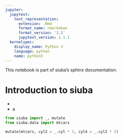 ```yaml
---
jupyter:
  jupytext:
    text_representation:
      extension: .Rmd
      format_name: rmarkdown
      format_version: '1.1'
      jupytext_version: 1.1.1
  kernelspec:
    display_name: Python 3
    language: python
    name: python3
---
```


<!-- #region {"nbsphinx": "hidden"} -->
This notebook is part of siuba's sphinx documentation.
<!-- #endregion -->

# Introduction to siuba

* 
* a

```python
from siuba import _, mutate
from siuba.data import mtcars

mutate(mtcars, cyl2 = _.cyl * 2, cyl4 = _.cyl2 * 2)
```
